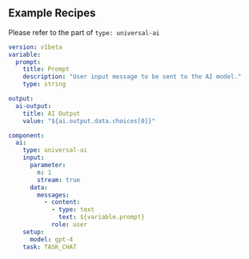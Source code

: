 

## Example Recipes

Please refer to the part of `type: universal-ai`

```yaml
version: v1beta
variable:
  prompt:
    title: Prompt
    description: "User input message to be sent to the AI model."
    type: string

output:
  ai-output:
    title: AI Output
    value: "${ai.output.data.choices[0]}"

component:
  ai:
    type: universal-ai
    input:
      parameter:
        n: 1
        stream: true
      data:
        messages:
          - content:
            - type: text
              text: ${variable.prompt}
            role: user
    setup:
      model: gpt-4
    task: TASK_CHAT
```
